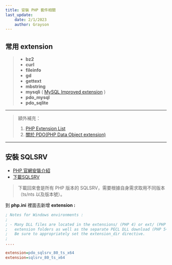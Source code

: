 ```yaml
---
title: 安裝 PHP 套件相關
last_update:
    date: 2/1/2023
    author: Grayson
---
```



##  常用 extension
> + **bz2**
> + **curl**
> + **fileinfo**
> + **gd**
> + **gettext**
> + **mbstring**
> + **mysqli** ( [MySQL Improved extension](https://ithelp.ithome.com.tw/articles/10271303) )
> + **pdo_mysql**
> + **pdo_sqlite**

______

> 額外補充：
> 1. [PHP Extension List](https://help.zend.com/zend/current/content/zend%20server%20php%207.3%20extensions.htm)
> 2. [關於 PDO(PHP Data Object extension)](https://ithelp.ithome.com.tw/articles/10271937)

______

## 安裝 SQLSRV
* [PHP 官網安裝介紹](https://www.php.net/manual/en/sqlsrv.installation.php)
* [下載SQLSRV](https://learn.microsoft.com/en-us/sql/connect/php/download-drivers-php-sql-server?view=sql-server-ver16)

> 下載回來會是所有 PHP 版本的 SQLSRV，需要根據自身需求取用不同版本（ts/nts 以及版本號）。

到 **php.ini** 裡面去新增 **extension :**

```ini
; Notes for Windows environments :
;
; - Many DLL files are located in the extensions/ (PHP 4) or ext/ (PHP 5+)
;   extension folders as well as the separate PECL DLL download (PHP 5+).
;   Be sure to appropriately set the extension_dir directive.
;
....

extension=pdo_sqlsrv_80_ts_x64
extension=sqlsrv_80_ts_x64
```

<UseGiscus></UseGiscus>
